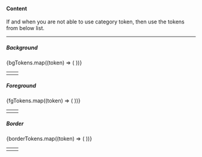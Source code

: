 

<Meta title="ADS/Docs/Semantic Tokens" name="Semantic Tokens" />

#### Content

If and when you are not able to use category token, then use the tokens from below list.

---

##### Background

<table>
  <tbody>
    {bgTokens.map((token) => (
      <tr key={token}>
        <td>
          <CodeBlock code={token} />
        </td>
        <td>
          <ColorBlock color={token} />
        </td>
      </tr>
    ))}
  </tbody>
</table>

##### Foreground

<table>
  <tbody>
    {fgTokens.map((token) => (
      <tr key={token}>
        <td>
          <CodeBlock code={token} />
        </td>
        <td>
          <ColorBlock color={token} />
        </td>
      </tr>
    ))}
  </tbody>
</table>

##### Border

<table>
  <tbody>
    {borderTokens.map((token) => (
      <tr key={token}>
        <td>
          <CodeBlock code={token} />
        </td>
        <td>
          <ColorBlock color={token} />
        </td>
      </tr>
    ))}
  </tbody>
</table>

<Toast />
